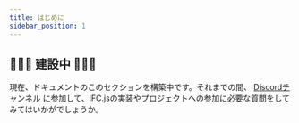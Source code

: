 ```yaml
---
title: はじめに
sidebar_position: 1
---
```



## 🚧👷‍♀️ 建設中 👷‍♂️🚧

<IfcCard icon="💙" title="IFC.jsに興味を持っていただきありがとうございます。">
  現在、ドキュメントのこのセクションを構築中です。それまでの間、
  <a href="https://discord.gg/FXfyR4XrKT">Discordチャンネル</a>
  に参加して、IFC.jsの実装やプロジェクトへの参加に必要な質問をしてみてはいかがでしょうか。
</IfcCard>
